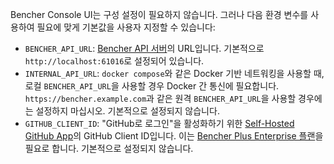 Bencher Console UI는 구성 설정이 필요하지 않습니다.
그러나 다음 환경 변수를 사용하여 필요에 맞게 기본값을 사용자 지정할 수 있습니다:

- `BENCHER_API_URL`: [Bencher API 서버][server config]의 URL입니다.
  기본적으로 `http://localhost:61016`로 설정되어 있습니다.
- `INTERNAL_API_URL`: `docker compose`와 같은 Docker 기반 네트워킹을 사용할 때,
  로컬 `BENCHER_API_URL`을 사용할 경우 Docker 간 통신에 필요합니다.
  `https://bencher.example.com`과 같은 원격 `BENCHER_API_URL`을 사용할 경우에는 설정하지 마십시오.
  기본적으로 설정되지 않습니다.
- `GITHUB_CLIENT_ID`: "GitHub로 로그인"을 활성화하기 위한 [Self-Hosted GitHub App][github app]의 GitHub Client ID입니다. 이는 [Bencher Plus Enterprise 플랜][bencher plus enterprise]을 필요로 합니다. 기본적으로 설정되지 않습니다.

[server config]: /ko/docs/reference/server-config/
[github app]: /ko/docs/how-to/github-app/
[bencher plus enterprise]: /pricing/?level=enterprise